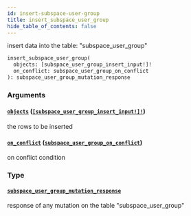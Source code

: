 ```yaml
---
id: insert-subspace-user-group
title: insert_subspace_user_group
hide_table_of_contents: false
---
```


insert data into the table: "subspace_user_group"

```graphql
insert_subspace_user_group(
  objects: [subspace_user_group_insert_input!]!
  on_conflict: subspace_user_group_on_conflict
): subspace_user_group_mutation_response
```

### Arguments

#### [`objects`](#) ([`[subspace_user_group_insert_input!]!`](../inputs/subspace-user-group-insert-input))

the rows to be inserted

#### [`on_conflict`](#) ([`subspace_user_group_on_conflict`](../inputs/subspace-user-group-on-conflict))

on conflict condition

### Type

#### [`subspace_user_group_mutation_response`](../objects/subspace-user-group-mutation-response)

response of any mutation on the table "subspace_user_group"
